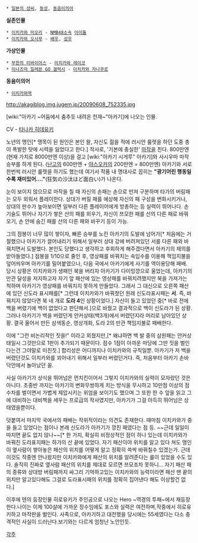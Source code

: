 * [[일본의 성씨]], [[동성]], [[동음이의어]]

'''실존인물'''
 * [[이치카와 미오리]] - [[NMB48]]소속 [[아이돌]]
 * [[이치카와 오사무]] - [[배우]], [[성우]]
'''가상인물'''
 * [[무한의 리바이어스]] - [[이치카와 레이코]]
 * [[이나즈마 일레븐 GO 갤럭시]] - [[이치카와 자나쿠로]]
'''동음이의어'''
 * [[이치카와역]]

http://akagiblog.img.jugem.jp/20090608_752335.jpg

[wiki:"아카기 ~어둠에서 춤추듯 내려온 천재~"아카기]에 나오는 인물.

CV - [[타나카 히데유키]]


노년의 맹인[* 맹목이 된 원인은 본인 왈, 자신도 젊을  적에 러시안 룰렛을 하던 도중 총이 폭발한 탓에 시력을 잃었다고 한다.] 작사로, '기본에 충실한' [[마작]]을 친다.
800만엔(현재 가치로 8000만엔 이상)을 걸고 [wiki:"아카기 시게루" 아카기]와 사시우마 마작 승부를 하게 된다. ([[난고]]의 600만엔 + [[야스오카]]의 200만엔 = 800만엔)
아카기와 서로 한번씩 러시안 룰렛을 하기도 했는데 여기서 작품 내 명대사로 꼽히는 '''"광기어린 행동일수록 재미있어…."'''(狂気の沙汰ほど面白い)가 나온다.

눈이 보이지 않으므로 마작을 칠 때 자신의 손패는 손으로 만져 구분하며 타가의 버림패는 모두 외워서 플레이한다. 상대가 버릴 패를 예상해 자신의 패 구성을 변화시키거나, 상대의 판수가 높아보이면 일부러 다른 플레이어에게 방총하는 등 실력이 뛰어나다. 손기술도 뛰어나 자기가 쌓은 산의 패를 외우기, 자신이 쯔모한 패를 산의 다른 패로 바꿔오기, 손 안에 숨긴 패를 산의 다른 패와 바꾸기 등이 가능.

그의 점봉이 너무 많이 쌓이자, 빠른 승부를 노린 아카기의 도발에 넘어가[* 처음에는 거절했으나 아카기가 끌어내리기 위해서 일부러 상대 강에 버려져있던 서를 다른 패와 바꿔치면서 도발했다. 본인도 당했다고 생각하고 후회하게 해주겠다면서 아카기의 제의를 받아들였다.] 점봉을 1/10으로 줄인 후, 영상패를 바꿔치는 속임수를 이용해 책임지불을 덮어씌우며 아카기를 밀어붙였으나, 다음 국에서 아카기에게 사기를 역이용당해 패배. 당시 상황은 이치카와가 생패인 북을 버리자 아카기가 다이밍깡으로 울었는데, 아카기의 만관 달성을 저지하고자 자기 앞 패산에 있는 영상패를 바꿔치려했지만 북을 가져가는 척하며 아카기가 영상패를 바꿔치지 못하게 만들었다. 그래서 그 대신으로 오른쪽 패산에 있던 신도라 표시패를[* 그런데 이치카와가 바꿔쳤던 원래 신도라표시패는 '''서'''. 즉, 바꿔치지 않았다면 북 네 개로 '''도라 4'''인 상황이었다.] 자신이 들고 있었던 중[* 바로 전에 백을 버렸기에 백이 없었다고 판단해서.]으로 바꿨고 결과적으로 백이 신도라가 된 상황. 그러나 아카기가 백을 버렸던게 안커상태(백3개)에서 버렸던지라 머리로 남아있던 상황. 결국 울어서 만든 삼색동순, 영상개화, 도라 2의 만관 책임지불로 패배한다.

이에 "그런 비논리적인 짓을!" 이라고 외쳤지만,[* 왜냐하면 백 발 중의 삼원패는 안커상태일시 그것만으로 1판이 추가되기 때문이다. 점수 1점이 아까운 마당에 그딴 짓을 벌인다는건 그야말로 미친짓.] 합리성은 어디까지나 이치카와의 규칙일뿐. 아카기가 저 백을 버렸던것도 이치카와를 꾀어내기 위해서 일부러 버렸던거다. 즉, 처음부터 아카기 손바닥안에서 놀아났던 꼴.

사실 아카기가 상식을 뛰어넘은 먼치킨이어서 그렇지 이치카와의 실력이 모자랐던 것은 아니다. 초중반 까지는 아카기의 변화무쌍하게 치는 방식을 무시하고 10만점 이상의 점수차를 벌이면서 가볍게 제압시키는 위엄을 보이기도 했으며 그 또한 한 수 앞을 읽고 그에 대비하는 대비책을 세우는 프로급의 작사였지만, 아카기가 그걸 아득히 뛰어넘은 상태였을뿐이다.

덧붙여서 마지막 국에서의 패배는 작위적이라는 의견도 존재한다. 때마침 이치카와가 중을 들고 있었다는 점이나 본래 신도라가 아카기가 깡친 패였다는 점 등. ~~근데 일일이 따지면 끝도 없지 않나~~[* 한 가지, 확실히 비정상적인 점이 하나 있는데 이치카와가 바꿔친 도라표지패는 하가의 산 끝에 있었다. 자기 패산이야 위치를 알고 있다 쳐도 맹인이 옆사람이 쌓아놓은 패산의 위치를 어떻게 알고 정확히 쓱싹 바꿔칠수 있겠는가. 근데 이것도 작중엔 안나왔지만 이치카와에게 패산의 위치를 알려준다는 룰이 있었을 수도 있다. 솔직히 진짜로 옆사람 패산의 위치를 제대로 모르면 쯔모조차 못하니... 자기 패산 패의 종류와 상대방 버림패까지 싸그리 기억하고있는 이치카와의 능력이라면 패산 맨 끝의 위치만 알고있다해도 그걸로 도라표시패의 위치를 정확히 집어낸다 해도 이상할건 없다.]


이후에 텐의 등장인물 히로유키가 주인공으로 나오는 Hero ~역경의 투패~에서 재등장한다.나이는 이제 100살에 가까운 장수임에도 포스와 실력은 여전하며,작중에서 히로유키하고 마작판을 벌인다.
사족으로, 아카기하고 대전했을 당시에는 55세였다는 다소 충격적인 사실이 드러난다.보기와는 다르게 엄청난 노안인듯.

[[각주]]
